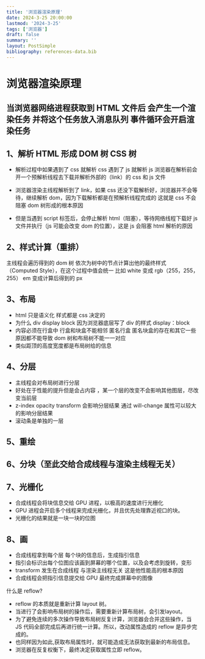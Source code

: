 ```yaml
---
title: '浏览器渲染原理'
date: 2024-3-25 20:00:00
lastmod: '2024-3-25'
tags: ['浏览器']
draft: false
summary: ''
layout: PostSimple
bibliography: references-data.bib
---
```


# 浏览器渲染原理

## 当浏览器网络进程获取到 HTML 文件后 会产生一个渲染任务 并将这个任务放入消息队列 事件循环会开启渲染任务

## 1、解析 HTML 形成 DOM 树 CSS 树

- 解析过程中如果遇到了 css 就解析 css 遇到了 js 就解析 js 浏览器在解析前会开一个预解析线程去下载并解析外部的（link）的 css 和 js 文件

- 浏览器渲染主线程解析到了 link，如果 css 还没下载解析好，浏览器并不会等待，继续解析 dom，因为下载解析都是在预解析线程完成的 这就是 css 不会阻塞 dom 树形成的根本原因

- 但是当遇到 script 标签后，会停止解析 html（阻塞），等待网络线程下载好 js 文件并执行（js 可能会改变 dom 的位置），这是 js 会阻塞 html 解析的原因

## 2、样式计算（重排）

主线程会遍历得到的 dom 树 依次为树中的节点计算出他的最终样式 （Computed Style），在这个过程中值会统一 比如 white 变成 rgb（255，255，255） em 变成计算后得到的 px

## 3、布局

- html 只是语义化 样式都是 css 决定的
- 为什么 div display block 因为浏览器底层写了 div 的样式 display：block
- 内容必须在行盒中 行盒和块盒不能相邻 匿名行盒 匿名块盒的存在和其它一些原因都不能导致 dom 树和布局树不能一一对应
- 类似距顶的高度宽度都是布局树给的信息

## 4、分层

- 主线程会对布局树进行分层
- 好处在于性能的提升但是会占内容 ，某一个层的改变不会影响其他图层，尽改变当前层
- z-index opacity transform 会影响分层结果 通过 will-change 属性可以较大的影响分层结果
- 滚动条是单独的一层

## 5、重绘

## 6、分块（至此交给合成线程与渲染主线程无关）

## 7、光栅化

- 合成线程会将块信息交给 GPU 进程，以极高的速度进行光栅化
- GPU 进程会开启多个线程来完成光栅化，并且优先处理靠近视口的块。
- 光栅化的结果就是一块一块的位图

## 8、画

- 合成线程拿到每个层 每个块的信息后，生成指引信息
- 指引会标识出每个位图应该画到屏幕的哪个位置，以及会考虑到旋转，变形
- transform 发生在合成线程 与渲染主线程无关 这是他性能高的根本原因
- 合成线程会把指引信息提交给 GPU 最终完成屏幕中的图像

什么是 reflow?

- reflow 的本质就是重新计算 layout 树。
- 当进行了会影响布局树的操作后，需要重新计算布局树，会引发layout。
- 为了避免连续的多次操作导致布局树反复计算，浏览器会合并这些操作，当 JS 代码全部完成后再进行统一计算。所以，改动属性造成的 reflow 是异步完成的。
- 也同样因为如此,获取布局属性时，就可能造成无法获取到最新的布局信息。
- 浏览器在反复权衡下，最终决定获取属性立即 reflow。
